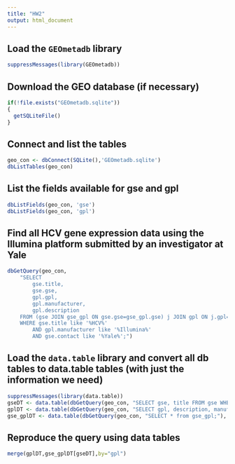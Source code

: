 ```yaml
---
title: "HW2"
output: html_document
---
```




## Load the `GEOmetadb` library

```r
suppressMessages(library(GEOmetadb))
```


## Download the GEO database (if necessary)

```r
if(!file.exists("GEOmetadb.sqlite"))
{
  getSQLiteFile()
}
```


## Connect and list the tables

```r
geo_con <- dbConnect(SQLite(),'GEOmetadb.sqlite')
dbListTables(geo_con)
```


## List the fields available for gse and gpl

```r
dbListFields(geo_con, 'gse')
dbListFields(geo_con, 'gpl')
```


## Find all HCV gene expression data using the Illumina platform submitted by an investigator at Yale

```r
dbGetQuery(geo_con, 
    "SELECT 
        gse.title, 
        gse.gse, 
        gpl.gpl, 
        gpl.manufacturer, 
        gpl.description 
    FROM (gse JOIN gse_gpl ON gse.gse=gse_gpl.gse) j JOIN gpl ON j.gpl=gpl.gpl 
    WHERE gse.title like '%HCV%'
        AND gpl.manufacturer like '%Illumina%'
        AND gse.contact like '%Yale%';")
```


## Load the `data.table` library and convert all db tables to data.table tables (with just the information we need)

```r
suppressMessages(library(data.table))
gseDT <- data.table(dbGetQuery(geo_con, "SELECT gse, title FROM gse WHERE title like '%HCV%' AND contact like '%Yale%';"), key="gse")
gplDT <- data.table(dbGetQuery(geo_con, "SELECT gpl, description, manufacturer FROM gpl WHERE manufacturer like '%Illumina%';"), key="gpl")
gse_gplDT <- data.table(dbGetQuery(geo_con, "SELECT * from gse_gpl;"), key=c("gse", "gpl"))
```


## Reproduce the query using data tables

```r
merge(gplDT,gse_gplDT[gseDT],by="gpl")
```
